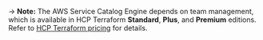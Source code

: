 -> **Note:** The AWS Service Catalog Engine depends on team management, which is available in HCP Terraform **Standard**, **Plus**, and **Premium** editions. Refer to [HCP Terraform pricing](https://www.hashicorp.com/products/terraform/pricing) for details.
